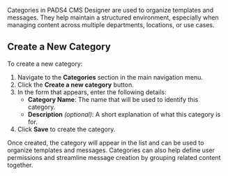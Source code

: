 Categories in PADS4 CMS Designer are used to organize templates and messages. They help maintain a structured environment, especially when managing content across multiple departments, locations, or use cases.

## Create a New Category

To create a new category:

1. Navigate to the **Categories** section in the main navigation menu.
2. Click the **Create a new category** button.
3. In the form that appears, enter the following details:
   - **Category Name**: The name that will be used to identify this category.
   - **Description** *(optional)*: A short explanation of what this category is for.
4. Click **Save** to create the category.

Once created, the category will appear in the list and can be used to organize templates and messages. Categories can also help define user permissions and streamline message creation by grouping related content together.
